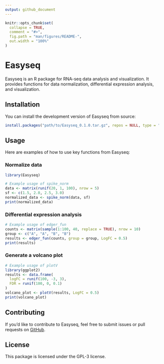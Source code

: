 ```yaml
---
output: github_document
---
```


<!-- README.md is generated from README.Rmd. Please edit that file -->

```r
knitr::opts_chunk$set(
  collapse = TRUE,
  comment = "#>",
  fig.path = "man/figures/README-",
  out.width = "100%"
)
```

# Easyseq

Easyseq is an R package for RNA-seq data analysis and visualization. It provides functions for data normalization, differential expression analysis, and visualization.

## Installation

You can install the development version of Easyseq from source:

```R
install.packages("path/to/Easyseq_0.1.0.tar.gz", repos = NULL, type = "source")
```

## Usage

Here are examples of how to use key functions from Easyseq:

### Normalize data
```R
library(Easyseq)

# Example usage of spike_norm
data <- matrix(runif(20, 1, 100), nrow = 5)
sf <- c(1.5, 2.0, 2.5, 3.0)
normalized_data <- spike_norm(data, sf)
print(normalized_data)
```

### Differential expression analysis
```R
# Example usage of edger_fun
counts <- matrix(sample(1:100, 40, replace = TRUE), nrow = 10)
group <- c("A", "A", "B", "B")
results <- edger_fun(counts, group = group, LogFC = 0.5)
print(results)
```

### Generate a volcano plot
```R
# Example usage of plotV
library(ggplot2)
results <- data.frame(
  logFC = runif(100, -3, 3),
  FDR = runif(100, 0, 0.1)
)
volcano_plot <- plotV(results, LogFC = 0.5)
print(volcano_plot)
```

## Contributing

If you'd like to contribute to Easyseq, feel free to submit issues or pull requests on [GitHub](https://github.com/yourusername/Easyseq).

## License

This package is licensed under the GPL-3 license.
